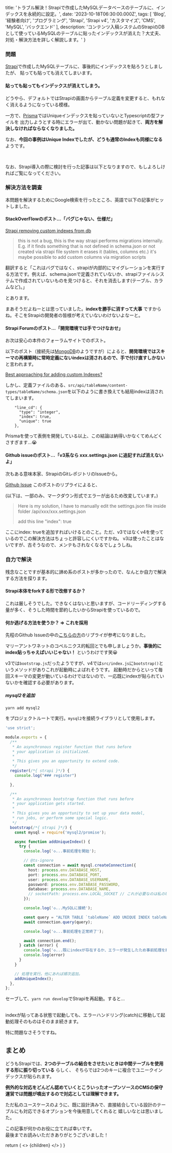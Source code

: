 
  title: 'トラブル解決！Strapiで作成したMySQLデータベースのテーブルに、インデックスを永続的に設定。',
  date: '2023-10-18T06:30:00.000Z',
  tags: [
    'Blog',
    '経験者向け',
    'プログラミング',
    'Strapi',
    'Strapi v4',
    'カスタマイズ',
    'CMS',
    'MySQL',
    'バックエンド'
  ],
  description: 'コンテンツ入稿システムのStrapiのDBとして使っているMySQLのテーブルに貼ったインデックスが消えた？大丈夫、対処・解決方法を詳しく解説します。'
}

### 問題

[Strapi](https://strapi.io/)で作成したMySQLテーブルに、事後的にインデックスを貼ろうとしましたが、
貼っても貼っても消えてしまいます。

#### 貼っても貼ってもインデックスが消えてしまう。

どうやら、<span className="hoso">デフォルトではStrapiの画面からテーブル定義を変更すると、もれなく消えるようになっている</span>模様。

一方で、[Prisma](https://www.prisma.io/)ではUniqueインデックスを貼っていないとTypescriptの型ファイルを
出力しようとする時にエラーが出て、動かない問題が起きて、**両方を解決しなければならなくなりました。**

なお、**今回の事例はUnique Indexでしたが、どうも通常のIndexも同様になる** ようです。

<MdxImage month="202310" image="strapi01.png" annotation="手で追加したUnique index。このあと消えちゃう" />
<br />

なお、Strapi導入の際に検討を行った記事は以下となりますので、もしよろしければご覧になってください。

<RichLink
url="https://moldspoon.jp/blog/posts/first-using-strapi" 
moldspoonIcon={true}
title="入稿管理システム「Strapi」をMySQL DBで運用する方法。類似サービスも交えて紹介。" 
subtitle="個人開発のサービスを開発している中で、Wordpressのようなインターフェースで、コンテンツをガンガン入稿したい..."
targetBlank={true}
/>

### 解決方法を調査

本問題を解決するためにGoogle検索を行ったところ、英語で以下の記事がヒットしました。

#### StackOverFlowのポスト...「バグじゃない、仕様だ」

[Strapi removing custom indexes from db](https://stackoverflow.com/questions/76169449/strapi-removing-custom-indexes-from-db)

>this is not a bug, this is the way strapi performs migrations internally. E.g. if it finds something that is not defined in schema.json or not created via strapi file system it erases it (tables, columns etc.) it's maybe possible to add custom columns via migration scripts

翻訳すると「これはバグではなく、strapiが内部的にマイグレーションを実行する方法です。例えば、schema.jsonで定義されていないか、strapiファイルシステムで作成されていないものを見つけると、それを消去します(テーブル、カラムなど)。」

とあります。

まあそうだよねーとは思っていました。**indexを勝手に消すって大事** ですからね。そこをStrapiの開発者の皆様が考えていないわけないよなーと。

#### Strapi Forumのポスト...「開発環境では手でつけなおせ」

お次は安心の本件のフォーラムサイトでのポスト。

以下のポスト（接続先は[MongoDB](https://www.mongodb.com/ja-jp)のようですが）によると、**開発環境ではスキーマの再構築時に常時定義にないindexは消されるので、手で付け直すしかない**
と言われます。

[Best approaching for adding custom Indexes?](https://forum.strapi.io/t/best-approaching-for-adding-custom-indexes/888/12)

しかし、定義ファイルのある、`src/api/tableName/content-types/tableName/schema.json`を以下のように書き換えても結局indexは消されてしまいます。

```
    "line_cd": {
      "type": "integer",
      "index": true,
      "unique": true
    },
```

Prismaを使って表側を開発している以上、この結論は納得いかなくてめんどくさすぎます...😭

#### Github issueのポスト...「v3系なら xxx.settings.json に追記すれば消えないよ」

次もある意味本家、StrapiのGitレポジトリのIssueから。

[Github Issue](https://github.com/strapi/strapi/issues/8799#issuecomment-782880352)
このポストのリプライによると、

(以下は、一部のみ、マークダウン形式でエラーが出るため改変しています。)

>Here is my solution, I have to manually edit the settings.json file inside folder /api/xxx/xxx.settings.json
>
>add this line
>"index": true

ここにindex: trueを追加すればいけるとのこと。ただ、<span className="hoso">v3ではなくv4を使っているのでこの解決方法はちょっと許容しにくい</span>ですかね。
v3は使ったことはないですが、古そうなので、メンテもされなくなるでしょうしね。

### 自力で解決
残念なことですが基本的に諦め系のポストが多かったので、なんとか自力で解決する方法を探ります。

#### Strapi本体をforkする形で改修するか？

これは厳しそうでした。できなくはないと思いますが、コードリーディングする量が多く、<span className="hoso">そうした時間を節約したいからStrapiを使っている</span>ので。

#### 何か逃げる方法を使うか？ => これを採用

先程のGithub Issueの中の[こちらの方](https://github.com/strapi/strapi/issues/8799#issuecomment-1061658943)のリプライが参考になりました。

マリーアントワネットのコペルニクス的転回とでも申しましょうか。**事後的にindex貼っちゃえばいいじゃない！** というわけです笑😀

v3では`bootstrap.js`だったようですが、v4では`src/index.js`に`bootstrap()`というメソッドがありこれが起動時によばれそうです。
起動時だからといって毎回スキーマの変更が動いているわけではないので、一応既にindexが貼られていないかを確認する必要があります。


##### mysql2を追加

```
yarn add mysql2
```
をプロジェクトルートで実行。`mysql2`を接続ライブラリとして使用します。

<CodeBlockTitle title="src/index.ts" />

```typescript
'use strict';

module.exports = {
  /**
   * An asynchronous register function that runs before
   * your application is initialized.
   *
   * This gives you an opportunity to extend code.
   */
  register(/*{ strapi }*/) {
    console.log("### register")

  },

  /**
   * An asynchronous bootstrap function that runs before
   * your application gets started.
   *
   * This gives you an opportunity to set up your data model,
   * run jobs, or perform some special logic.
   */
  bootstrap(/*{ strapi }*/) {
    const mysql = require('mysql2/promise');

    async function addUniqueIndex() {
      try {
        console.log('◇...事前処理を開始');

        // @ts-ignore
        const connection = await mysql.createConnection({
          host: process.env.DATABASE_HOST,
          port: process.env.DATABASE_PORT,
          user: process.env.DATABASE_USERNAME,
          password: process.env.DATABASE_PASSWORD,
          database: process.env.DATABASE_NAME,
          // socketPath: process.env.LOCAL_SOCKET // これが必要なのは私の環境だけかも
        });

        console.log('◇...MySQLに接続');

        const query = "ALTER TABLE `tableName` ADD UNIQUE INDEX tableName_line_cd_unique (line_cd)";
        await connection.query(query);

        console.log('◇...事前処理を正常終了');

        await connection.end();
      } catch (error) {
        console.log('◇...既にindexが存在するか、エラーが発生したため事前処理を終了')
        console.log(error)
      }
    }

    // 処理を実行。他にあれば順次追加。
    addUniqueIndex();
  },
};
```

セーブして、`yarn run develop`でStrapiを再起動。すると...

<MdxImage month="202310" image="strapi02.png" annotation="無事indexが貼られた" />
<br />
indexが貼ってある状態で起動しても、エラーハンドリング(catch)に移動して起動処理そのものはそのまま続きます。

<MdxImage month="202310" image="strapi03.png" annotation="既に貼られているとしてエラーが出るものの利用に支障なし" />
<br />

特に問題なさそうですね。

## まとめ

どうもStrapiでは、**2つのテーブルの結合をさせたいときは中間テーブルを使用する形に振り切っている** らしく、
そちらでは2つのキーに複合でユニークインデックスが貼られます。

**例外的な対応をどんどん認めていくとこういったオープンソースのCMSの保守運営では問題が噴出するので対応としては理解できます。**

ただ私のユースケースのように、<span className="hoso">既に設計済みで、直接結合している設計のテーブルにも対応できるオプションを今後用意してくれると
嬉しいな</span>とは思いました。
<br />

この記事が何かのお役に立てれば幸いです。<br />
最後までお読みいただきありがとうございました！

  return (
    <Layout meta={meta}>
      <>
        {children}
      </>
    </Layout>
  )
}

